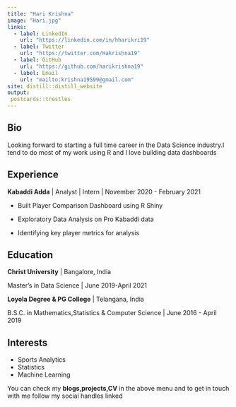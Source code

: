 ```yaml
---
title: "Hari Krishna"
image: "Hari.jpg"
links:
  - label: LinkedIn
    url: "https://linkedin.com/in/hharikri19"
  - label: Twitter
    url: "https://twitter.com/Hakrishna19"
  - label: GitHub
    url: "https://github.com/harikrishna19"
  - label: Email
    url: "mailto:krishna19599@gmail.com"
site: distill::distill_website
output:
 postcards::trestles
---
```


## Bio

Looking forward to starting a full time career in the Data Science industry.I tend to do most of my work using R and I love building data dashboards

## Experience

**Kabaddi Adda** \| Analyst \| Intern \| November 2020 - February 2021

-   Built Player Comparison Dashboard using R Shiny

-   Exploratory Data Analysis on Pro Kabaddi data

-   Identifying key player metrics for analysis

## Education

**Christ University** \| Bangalore, India

Master's in Data Science \| June 2019-April 2021

**Loyola Degree & PG College** \| Telangana, India

B.S.C. in Mathematics,Statistics & Computer Science \| June 2016 - April 2019

## Interests

-   Sports Analytics
-   Statistics
-   Machine Learning

You can check my **blogs,projects,CV** in the above menu and to get in touch with me follow my social handles linked
